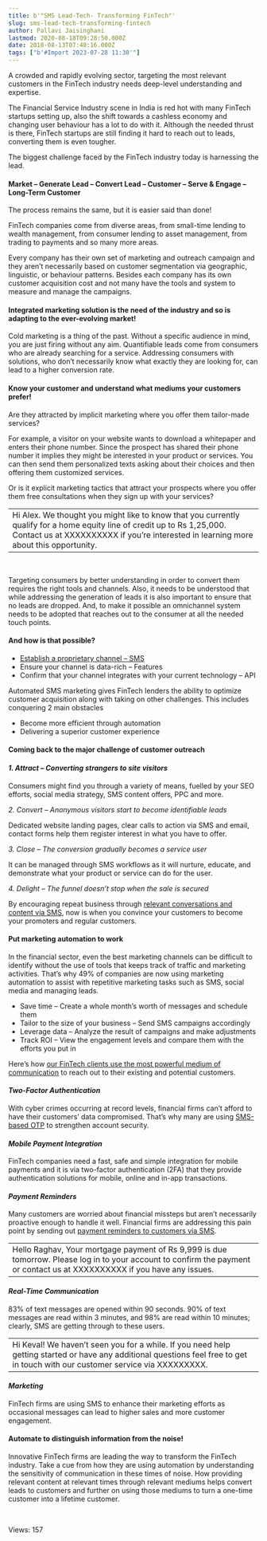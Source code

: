 ```yaml
---
title: b'"SMS Lead-Tech- Transforming FinTech"'
slug: sms-lead-tech-transforming-fintech
author: Pallavi Jaisinghani
lastmod: 2020-08-18T09:28:50.000Z
date: 2018-08-13T07:48:16.000Z
tags: ["b'#Import 2023-07-28 11:30'"]
---
```


A crowded and rapidly evolving sector, targeting the most relevant customers in the FinTech industry needs deep-level understanding and expertise.


The Financial Service Industry scene in India is red hot with many FinTech startups setting up, also the shift towards a cashless economy and changing user behaviour has a lot to do with it. Although the needed thrust is there, FinTech startups are still finding it hard to reach out to leads, converting them is even tougher.


The biggest challenge faced by the FinTech industry today is harnessing the lead.


#### **Market – Generate Lead – Convert Lead – Customer – Serve & Engage – Long-Term Customer**


The process remains the same, but it is easier said than done!


FinTech companies come from diverse areas, from small-time lending to wealth management, from consumer lending to asset management, from trading to payments and so many more areas.


Every company has their own set of marketing and outreach campaign and they aren’t necessarily based on customer segmentation via geographic, linguistic, or behaviour patterns. Besides each company has its own customer acquisition cost and not many have the tools and system to measure and manage the campaigns.


#### **Integrated marketing solution is the need of the industry and so is adapting to the ever-evolving market!**


Cold marketing is a thing of the past. Without a specific audience in mind, you are just firing without any aim. Quantifiable leads come from consumers who are already searching for a service. Addressing consumers with solutions, who don’t necessarily know what exactly they are looking for, can lead to a higher conversion rate.


#### **Know your customer and understand what mediums your customers prefer!**


Are they attracted by implicit marketing where you offer them tailor-made services?


For example, a visitor on your website wants to download a whitepaper and enters their phone number. Since the prospect has shared their phone number it implies they might be interested in your product or services. You can then send them personalized texts asking about their choices and then offering them customized services.


Or is it explicit marketing tactics that attract your prospects where you offer them free consultations when they sign up with your services?




|  |
| --- |
| Hi Alex. We thought you might like to know that you currently qualify for a home equity line of credit up to Rs 1,25,000. Contact us at XXXXXXXXXX if you’re interested in learning more about this opportunity. |


 


Targeting consumers by better understanding in order to convert them requires the right tools and channels. Also, it needs to be understood that while addressing the generation of leads it is also important to ensure that no leads are dropped. And, to make it possible an omnichannel system needs to be adopted that reaches out to the consumer at all the needed touch points.


#### **And how is that possible?**


* [Establish a proprietary channel – SMS](https://msg91.com/)
* Ensure your channel is data-rich – Features
* Confirm that your channel integrates with your current technology – API


Automated SMS marketing gives FinTech lenders the ability to optimize customer acquisition along with taking on other challenges. This includes conquering 2 main obstacles


* Become more efficient through automation
* Delivering a superior customer experience


#### **Coming back to the major challenge of customer outreach**


#### *1. Attract – Converting* *strangers to site visitors*


Consumers might find you through a variety of means, fuelled by your SEO efforts, social media strategy, SMS content offers, PPC and more.


*2. Convert – Anonymous visitors start to become identifiable leads*


Dedicated website landing pages, clear calls to action via SMS and email, contact forms help them register interest in what you have to offer.


*3. Close – The conversion gradually becomes a service user*


It can be managed through SMS workflows as it will nurture, educate, and demonstrate what your product or service can do for the user.


*4. Delight – The funnel doesn’t stop when the sale is secured*


By encouraging repeat business through [relevant conversations and content via SMS](https://msg91.com/transactional-sms/), now is when you convince your customers to become your promoters and regular customers.


#### **Put marketing automation to work**


In the financial sector, even the best marketing channels can be difficult to identify without the use of tools that keeps track of traffic and marketing activities. That’s why 49% of companies are now using marketing automation to assist with repetitive marketing tasks such as SMS, social media and managing leads.


* Save time – Create a whole month’s worth of messages and schedule them
* Tailor to the size of your business – Send SMS campaigns accordingly
* Leverage data – Analyze the result of campaigns and make adjustments
* Track ROI – View the engagement levels and compare them with the efforts you put in


Here’s how [our FinTech clients use the most powerful medium of communication](https://msg91.com/tag/fintech/) to reach out to their existing and potential customers.


#### *Two-Factor Authentication*


With cyber crimes occurring at record levels, financial firms can’t afford to have their customers’ data compromised. That’s why many are using [SMS-based OTP](https://msg91.com/send-otp/) to strengthen account security.


#### *Mobile Payment Integration*


FinTech companies need a fast, safe and simple integration for mobile payments and it is via two-factor authentication (2FA) that they provide authentication solutions for mobile, online and in-app transactions.


#### *Payment Reminders*


Many customers are worried about financial missteps but aren’t necessarily proactive enough to handle it well. Financial firms are addressing this pain point by sending out [payment reminders to customers via SMS](https://msg91.com/case-studies/policy-bazaar/?utm_source=blog&utm_medium=int&utm_campaign=fintech).




|  |
| --- |
| Hello Raghav, Your mortgage payment of Rs 9,999 is due tomorrow. Please log in to your account to confirm the payment or contact us at XXXXXXXXXX if you have any issues. |


#### *Real-Time Communication*


83% of text messages are opened within 90 seconds. 90% of text messages are read within 3 minutes, and 98% are read within 10 minutes; clearly, SMS are getting through to these users.




|  |
| --- |
| Hi Keval! We haven’t seen you for a while. If you need help getting started or have any additional questions feel free to get in touch with our customer service via XXXXXXXXX. |


#### *Marketing*


FinTech firms are using SMS to enhance their marketing efforts as occasional messages can lead to higher sales and more customer engagement.


#### **Automate to distinguish information from the noise!**


Innovative FinTech firms are leading the way to transform the FinTech industry. Take a cue from how they are using automation by understanding the sensitivity of communication in these times of noise. How providing relevant content at relevant times through relevant mediums helps convert leads to customers and further on using those mediums to turn a one-time customer into a lifetime customer.


 


 Views: 157


